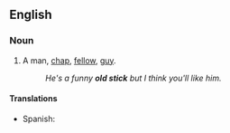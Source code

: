 ==English==

===Noun===
{{en-noun|head=[[old]] [[stick]]}}

# {{context|idiomatic|colloquial|British}} A man, [[chap]], [[fellow]], [[guy]].
#: ''He's a funny '''old stick''' but I think you'll like him.''

====Translations====
{{trans-top|man, chap}}
* Spanish: {{t+|es|tío|m}}
{{trans-mid}}
{{trans-bottom}}